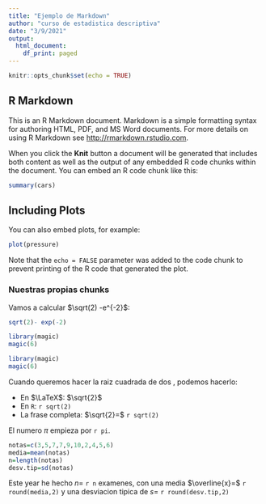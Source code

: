 ```yaml
---
title: "Ejemplo de Markdown"
author: "curso de estadistica descriptiva"
date: "3/9/2021"
output:
  html_document:
    df_print: paged
---
```


```r
knitr::opts_chunk$set(echo = TRUE)
```

## R Markdown

This is an R Markdown document. Markdown is a simple formatting syntax for authoring HTML, PDF, and MS Word documents. For more details on using R Markdown see <http://rmarkdown.rstudio.com>.

When you click the **Knit** button a document will be generated that includes both content as well as the output of any embedded R code chunks within the document. You can embed an R code chunk like this:

```r
summary(cars)
```

## Including Plots

You can also embed plots, for example:

```r
plot(pressure)
```

Note that the `echo = FALSE` parameter was added to the code chunk to prevent printing of the R code that generated the plot.


### Nuestras propias chunks###

Vamos a calcular $\sqrt(2) -e^{-2}$:

```r
sqrt(2)- exp(-2)
```
```r
library(magic)
magic(6)

```
```r
library(magic)
magic(6)

```

Cuando queremos hacer la raiz cuadrada de dos , podemos hacerlo:

- En $\LaTeX$: $\sqrt{2}$
- En `R`: `r sqrt(2)`
- La frase completa: $\sqrt{2}=$ `r sqrt(2)`

El numero $\pi$ empieza por `r pi`.

```r
notas=c(3,5,7,7,9,10,2,4,5,6)
media=mean(notas)
n=length(notas)
desv.tip=sd(notas)
```

Este year he hecho $n=$ `r n` examenes, con una media $\overline{x}=$ `r round(media,2)` y una desviacion tipica de $s=$ `r round(desv.tip,2)`

